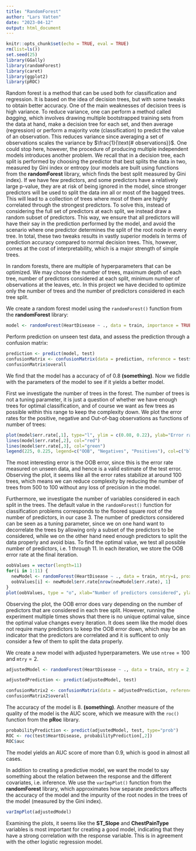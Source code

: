 ```yaml
---
title: "RandomForest"
author: "Lars Vatten"
date: "2023-04-12"
output: html_document
---
```


```r
knitr::opts_chunk$set(echo = TRUE, eval = TRUE)
rm(list=ls())
set.seed(25)
library(GGally)
library(randomForest)
library(caret)
library(ggplot2)
library(pROC)
```

Random forest is a method that can be used both for classification and regression. It is based on the idea of decision trees, but with some tweaks to obtain better accuracy. One of the main weaknesses of decision trees is high variance. To reduce variance, one can perform a method called *bagging*, which involves drawing multiple bootstrapped training sets from the data at hand, make a decision tree for each set, and then average (regression) or perform a majority vote (classification) to predict the value of an observation. This reduces variance since averaging a set of observations scales the variance by $\frac{1}{\text{# observations}}$. One could stop here, however, the procedure of producing multiple independent models introduces another problem. We recall that in a decision tree, each split is performed by choosing the predictor that best splits the data in two, measured by Gini index or entropy (our models are built using functions from the **randomForest** library, which finds the best split measured by Gini index). If we have few predictors, and some predictors have a relatively large p-value, they are at risk of being ignored in the model, since stronger predictors will be used to split the data inn all or most of the bagged trees. This will lead to a collection of trees where most of them are highly correlated through the strongest predictors. To solve this, instead of considering the full set of predictors at each split, we instead draw a random subset of predictors. This way, we ensure that all predictors will have their say in the prediction performed by the model, and avoid the scenario where one predictor determines the split of the root node in every tree. In total, these two tweaks results in vastly superior models in terms of prediction accuracy compared to normal decision trees. This, however, comes at the cost of interpretability, which is a major strength of simple trees.

In random forests, there are multiple of hyperparameters that can be optimized. We may choose the number of trees, maximum depth of each tree, number of predictors considered at each split, minimum number of observations at the leaves, etc. In this project we have decided to optimize only the number of trees and the number of predictors considered in each tree split. 

We create a random forest model using the $\texttt{randomForest()}$ function from the **randomForest** library:
```r
model <- randomForest(HeartDisease ~ ., data = train, importance = TRUE)
```
Perform prediction on unseen test data, and assess the prediction through a confusion matrix:
```r
prediction <- predict(model, test)
confusionMatrix <- confusionMatrix(data = prediction, reference = test$HeartDisease)
confusionMatrix$overall
```
We find that the model has a accuracy of of 0.8 **(something)**. Now we fiddle with the parameters of the model to see if it yields a better model.

First we investigate the number of trees in the forest. The number of trees is not a tuning parameter, it is just a question of whether we have enough trees for optimal classification, and of course we want as few trees as possible within this range to keep the complexity down. We plot the error rates for the positive, negative and Out-of-bag observations as functions of number of trees:
```r
plot(model$err.rate[,1], type="l", ylim = c(0.08, 0.22), ylab="Error rates", xlab = "Number of trees", col="blue")
lines(model$err.rate[,2], col="red")
lines(model$err.rate[,3], col="green")
legend(225, 0.225, legend=c("OOB", "Negatives", "Positives"), col=c("blue", "red", "green"), lty=1, cex=0.8)
```
The most interesting error is the OOB error, since this is the error rate measured on unseen data, and hence is a valid estimate of the test error. Observing the plot, it seems like all the error rates stabilize at around 100 trees, which means we can reduce complexity by reducing the number of trees from 500 to 100 without any loss of precision in the model.

Furthermore, we investigate the number of variables considered in each split in the trees. The default value in the $\texttt{randomForest()}$ function for classification problems corresponds to the floored square root of the number of predictors, in our case 3. The number of predictors considered can be seen as a tuning parameter, since we on one hand want to decorrelate the trees by allowing only a subset of the predictors to be considered, while we on the other hand need enough predictors to split the data properly and avoid bias. To find the optimal value, we test all possible number of predictors, i.e. 1 through 11. In each iteration, we store the OOB error rate at the final iteration.
```r
oobValues = vector(length=11)
for(i in 1:11) {
  newModel <- randomForest(HeartDisease ~ ., data = train, mtry=i, proximity = TRUE)
  oobValues[i] <- newModel$err.rate[nrow(newModel$err.rate), 1]
}
plot(oobValues, type = "o", xlab="Number of predictors considered", ylab="OOB error")
```
Observing the plot, the OOB error does vary depending on the number of predictors that are considered in each tree split. However, running the experiment multiple times shows that there is no unique optimal value, since the optimal value changes every iteration. It does seem like the model does not require many predictors to keep the OOB error down, which may be an indicator that the predictors are correlated and it is sufficent to only consider a few of them to split the data properly.

We create a new model with adjusted hyperparameters. We use $\texttt{ntree}=100$ and $\texttt{mtry}=2$.
```r
adjustedModel <- randomForest(HeartDisease ~ ., data = train, mtry = 2, ntree=100, importance = TRUE)

adjustedPrediction <- predict(adjustedModel, test)

confusionMatrix2 <- confusionMatrix(data = adjustedPrediction, reference = test$HeartDisease)
confusionMatrix2$overall
```

The accuracy of the model is 8. **(something)**. Another measure of the quality of the model is the AUC score, which we measure with the $\texttt{roc()}$ function from the **pRoc** library.

```r
probabilityPrediction <- predict(adjustedModel, test, type="prob")
ROC <- roc(test$HeartDisease, probabilityPrediction[,2])
ROC$auc
```

The model yields an AUC score of more than 0.9, which is good in almost all cases.

In addition to creating a predictive model, we want the model to say something about the relation between the response and the different covariates, i.e. inference. We use the $\texttt{varImpPlot()}$ function from the **randomForest** library, which approximates how separate predictors affects the accuracy of the model and the impurity of the root nodes in the trees of the model (measured by the Gini index).

```r
varImpPlot(adjustedModel)
```
Examining the plots, it seems like the **ST_Slope** and **ChestPainType** variables is most important for creating a good model, indicating that they have a strong correlation with the response variable. This is in agreement with the other logistic regression model.
